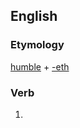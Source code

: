 ==English==

===Etymology===
[[humble]] + [[-eth]]

===Verb===
{{en-verb form}}

# {{en-archaic third-person singular of|humble}}